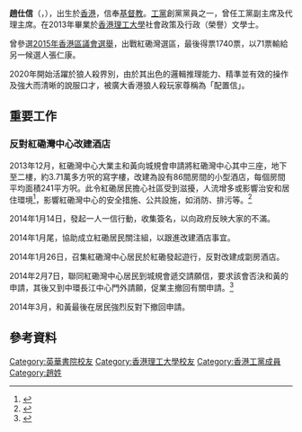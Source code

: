 {{Infobox officeholder
| name = 趙仕信
| native_name        = Chiu Shi-shun
| image = File:Chiu Shi-shun.jpg
| office = {{LPHK}}主席（代理）
| term_start = 2017年8月23日
| term_end = 2017年11月20日
| predecessor = [[胡穗珊|胡穗珊]]
| successor = [[郭永健|郭永健]]
| date of birth ={{birth date and age|1990|1|5}}
| place of birth = {{HKG-1959}}
| party ={{LPHK}} 
| past = 
| work = 
| website = {{facebook|wusuishan}}
| educate        =
*[[香港理工大學|香港理工大學]]社會政策及行政（榮譽）文學士
}}

'''趙仕信'''（{{lang-en|'''Chiu Shi-shun'''}}，{{bd|1990年|1月5日|catIdx=C趙}}），出生於[[香港|香港]]，信奉[[基督教|基督教]]。[[工党_(香港)|工黨]]創黨黨員之一，曾任工黨副主席及代理主席。在2013年畢業於[[香港理工大學|香港理工大學]]社會政策及行政（榮譽）文學士。

曾參選[[2015年香港區議會選舉|2015年香港區議會選舉]]，出戰紅磡灣選區，最後得票1740票，以71票輸給另一候選人張仁康。

2020年開始活躍於狼人殺界別，由於其出色的邏輯推理能力、精準並有效的操作及強大而清晰的說服口才，被廣大香港狼人殺玩家尊稱為「配置信」。

== 重要工作 ==
=== 反對紅磡灣中心改建酒店 ===
2013年12月，紅磡灣中心大業主和黃向城規會申請將紅磡灣中心其中三座，地下至二樓，約3.71萬多方呎的寫字樓，改建為設有86間房間的小型酒店，每個房間平均面積241平方呎。此令紅磡居民擔心社區受到滋擾，人流增多或影響治安和居住環境<ref>{{Cite web|url=http://hk.apple.nextmedia.com/realtime/news/20140207/52164157|title=居民抗議紅磡灣中心改建酒店 冀有寧靜居所|accessdate=2016-06-14|work=Apple Daily 蘋果日報|archive-date=2016-08-11|archive-url=https://web.archive.org/web/20160811210231/http://hk.apple.nextmedia.com/realtime/news/20140207/52164157|dead-url=no}}</ref>，影響紅磡灣中心的安全措施、公共設施，如消防、排污等。<ref>{{Cite web|url=http://www.hkcd.com.hk/content/2014-02/08/content_3301092.htm|title=居民反對低層改建酒店|work=香港商报-今日商报|accessdate=2016-06-14|archive-url=https://web.archive.org/web/20160920020924/http://www.hkcd.com.hk/content/2014-02/08/content_3301092.htm|archive-date=2016-09-20|dead-url=yes}}</ref>

2014年1月14日，發起一人一信行動，收集簽名，以向政府反映大家的不滿。

2014年1月尾，協助成立紅磡居民關注組，以跟進改建酒店事宜。

2014年1月26日，召集紅磡灣中心居民於紅磡發起遊行，反對改建成劏房酒店。

2014年2月7日，聯同紅磡灣中心居民到城規會遞交請願信，要求該會否決和黃的申請，其後又到中環長江中心門外請願，促業主撤回有關申請。<ref>{{Cite web|url=http://orientaldaily.on.cc/cnt/news/20140208/00176_030.html|title=紅磡灣中心建酒店 居民請願 - 東方日報|accessdate=2016-06-14|work=orientaldaily.on.cc|archive-date=2017-08-25|archive-url=https://web.archive.org/web/20170825191047/http://orientaldaily.on.cc/cnt/news/20140208/00176_030.html|dead-url=yes}}</ref>

2014年3月，和黃最後在居民強烈反對下撤回申請。

== 參考資料 ==
{{reflist}}

{{DEFAULTSORT:Chiu趙}}
[[Category:英華書院校友|Category:英華書院校友]]
[[Category:香港理工大學校友|Category:香港理工大學校友]]
[[Category:香港工黨成員|Category:香港工黨成員]]
[[Category:趙姓|Category:趙姓]]